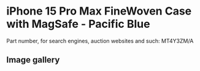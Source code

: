 
# iPhone 15 Pro Max FineWoven Case with MagSafe - Pacific Blue

Part number, for search engines, auction websites and such: MT4Y3ZM/A

## Image gallery

<div style={{ width: "768px" }}>
  <GalleryComponent
    images={[
      {
        original: "/everysource/MT4Y3.png",
        thumbnail: "/everypreview/MT4Y3.png",
      },
      {
        original: "/everysource/MT4Y3_AV1.png",
        thumbnail: "/everypreview/MT4Y3_AV1.png",
      },
      {
        original: "/everysource/MT4Y3_AV2.png",
        thumbnail: "/everypreview/MT4Y3_AV2.png",
      },
      {
        original: "/everysource/MT4Y3_AV3.png",
        thumbnail: "/everypreview/MT4Y3_AV3.png",
      }
    ]}
  />
</div>